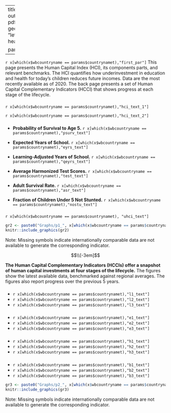

---
title: "`r params$countrynamet``r params$extra`"
output:
  pdf_document: 
    keep_tex: true
  latex_engine: pdflatex
  fig_caption: yes
  urlcolor: blue
fontsize: 9pt
geometry: "left=1.3cm,right=1.3cm,top=1.5cm,bottom=0.5cm"
header-includes:  \usepackage{fancyhdr} 
  \usepackage{graphicx}
  \usepackage{eurosym}
  \usepackage{datetime}
  \usepackage{booktabs,xcolor} \pagestyle{fancy}  
  \fancypagestyle{plain}{\pagestyle{fancy}}
  \pagenumbering{gobble}
  \renewcommand\thefootnote{\textcolor{black}{\arabic{footnote}}}
  \usepackage{pagecolor}
  \pagecolor{white}
  \usepackage{fourier}
  \usepackage[fontsize=9.1pt]{scrextend}
  \usepackage{float}
  \restylefloat{table}
  \usepackage{xcolor}
  \usepackage{multicol}
  \newcommand{\hideFromPandoc}[1]{#1}
  \hideFromPandoc{
    \let\Begin\begin
    \let\End\end
  }
  \usepackage{caption}
  \captionsetup{skip=0pt}
  \usepackage{hyperref}
  \usepackage{array}
  \usepackage{varwidth}
  \hypersetup{
      colorlinks=true,
      linkcolor=blue,
      filecolor=magenta,      
      urlcolor=cyan,
  }
  \urlstyle{same}
  \usepackage{enumitem}
  \setlist{leftmargin=*}
  \pagenumbering{gobble}
  \usepackage{numprint}
  \usepackage{fbox}
  \renewcommand{\tightlist}{\setlength{\itemsep}{1ex}\setlength{\parskip}{0pt}}
  
params:
  countrynamet: "Afghanistan"
  extra: ""

---
\definecolor{bondiblue}{rgb}{0.0, 0.58, 0.71}
\definecolor{steelblue}{rgb}{0.27, 0.51, 0.71}
\definecolor{brickred}{rgb}{0.8, 0.25, 0.33}
\newcommand\boldblue[1]{\textcolor{bondiblue}{\textbf{#1}}}

\vspace{1em}

`r x[which(x$wbcountryname == params$countrynamet),"first_par"]` This page presents the Human Capital Index (HCI), its components parts, and relevant benchmarks. The HCI quantifies how underinvestment in education and health for today’s children reduces future incomes. Data are the most recently available as of 2020. The back page presents a set of Human Capital Complementary Indicators (HCCI) that shows progress at each stage of the lifecycle.

\vspace{0.5em}

\Begin{multicols}{2}  

\raggedcolumns

\vspace{-2mm}
### \boldblue{T\small{HE HUMAN CAPITAL INDEX}}###
\vspace{-2mm}

`r x[which(x$wbcountryname == params$countrynamet),"hci_text_1"]` 

`r x[which(x$wbcountryname == params$countrynamet),"hci_text_2"]` 

\vspace{-2mm}
### \boldblue{T\small{HE HUMAN CAPITAL INDEX COMPONENTS}}###
\vspace{-2mm}

* **Probability of Survival to Age 5.** `r x[which(x$wbcountryname == params$countrynamet),"psurv_text"]`

* **Expected Years of School.** `r x[which(x$wbcountryname == params$countrynamet),"eyrs_text"]`

* **Learning-Adjusted Years of School.** `r x[which(x$wbcountryname == params$countrynamet),"qeyrs_text"]`

* **Average Harmonized Test Scores.** `r x[which(x$wbcountryname == params$countrynamet),"test_text"]`

* **Adult Survival Rate.** `r x[which(x$wbcountryname == params$countrynamet),"asr_text"]`

* **Fraction of Children Under 5 Not Stunted.** `r x[which(x$wbcountryname == params$countrynamet),"nostu_text"]`

\vspace{-6mm}
### \boldblue{U\small{TILIZATION-ADJUSTED HUMAN CAPITAL INDEX}}###
\vspace{-2mm}

`r x[which(x$wbcountryname == params$countrynamet), "uhci_text"]`

<!-- \vspace{-2mm} -->
\begin{table}[H]
\renewcommand{\tabcolsep}{0.8mm}
\begin{tabular}{m{0.29\textwidth}>{\centering\arraybackslash}m{0.054\textwidth}>{\centering\arraybackslash}m{0.054\textwidth}>{\centering\arraybackslash}m{0.054\textwidth}}

 \multicolumn{4}{c}{\bf{Gender differences in Human Capital and Utilization}} \\\hline
 \vspace{-1mm}   \\
 & \textbf{Boys} & \textbf{Girls} &  \textbf{Overall} \\\hline
\vspace{-1mm} \\
Human Capital Index &   `r x[which(x$wbcountryname == params$countrynamet),"hci_m_t"]` &   `r x[which(x$wbcountryname == params$countrynamet),"hci_f_t"]` &    `r x[which(x$wbcountryname == params$countrynamet),"hci_t"]` \\
Utilization-Adjusted HCI & `r x[which(x$wbcountryname == params$countrynamet),"uhci_m_t"]`  &  `r x[which(x$wbcountryname == params$countrynamet),"uhci_f_t"]` & `r x[which(x$wbcountryname == params$countrynamet),"uhci_t"]` \\
                         & \multicolumn{1}{l}{} & \multicolumn{1}{l}{} &    
\vspace{-4mm}
\\\hline
\multicolumn{4}{l}{\small{Note:} - \small{represents no internationally comparable data available.}} \\
\end{tabular}
\vspace{1mm} 
\end{table}

\columnbreak

```r
gr2 <- paste0("Graphs/p1_", x[which(x$wbcountryname == params$countrynamet),"wbcode"],"_all", params$extra,".jpg")
knitr::include_graphics(gr2)
```

\vspace{-5mm}
\small Note: Missing symbols indicate internationally comparable data are not available to generate the corresponding indicator.


\End{multicols}


\newpage
 
$$\\[-3em]$$

**The Human Capital Complementary Indicators (HCCIs) offer a snapshot of human capital investments at four stages of the lifecycle.** The figures show the latest available data, benchmarked against regional averages. The figures also report progress over the previous 5 years.

\vspace{1mm}

\Begin{multicols}{2} 

\raggedcolumns

### \boldblue{E\small{ARLY CHILDHOOD}}###

* `r x[which(x$wbcountryname == params$countrynamet),"l1_text"]`
* `r x[which(x$wbcountryname == params$countrynamet),"l2_text"]`
* `r x[which(x$wbcountryname == params$countrynamet),"l3_text"]`

### \boldblue{S\small{CHOOL AGE}}###

* `r x[which(x$wbcountryname == params$countrynamet),"e1_text"]`
* `r x[which(x$wbcountryname == params$countrynamet),"e2_text"]`
* `r x[which(x$wbcountryname == params$countrynamet),"e3_text"]`

### \boldblue{Y\small{OUTH}}###

* `r x[which(x$wbcountryname == params$countrynamet),"h1_text"]`
* `r x[which(x$wbcountryname == params$countrynamet),"h2_text"]`
* `r x[which(x$wbcountryname == params$countrynamet),"h3_text"]`

### \boldblue{A\small{DULTS \& ELDERLY}}###

* `r x[which(x$wbcountryname == params$countrynamet),"b1_text"]`
* `r x[which(x$wbcountryname == params$countrynamet),"b2_text"]`
* `r x[which(x$wbcountryname == params$countrynamet),"b3_text"]`

\columnbreak 

```r
gr3 <- paste0("Graphs/p2_", x[which(x$wbcountryname == params$countrynamet),"wbcode"], "_stages", params$extra,".jpg")
knitr::include_graphics(gr3)
```

\vspace{-5mm}
\small Note: Missing symbols indicate internationally comparable data are not available to generate the corresponding indicator.

<!-- \vspace(0.1mm) -->

\End{multicols}